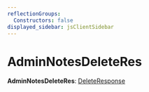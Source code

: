 ```yaml
---
reflectionGroups:
  Constructors: false
displayed_sidebar: jsClientSidebar
---
```



# AdminNotesDeleteRes

 **AdminNotesDeleteRes**: [DeleteResponse](../interfaces/js_client.internal.DeleteResponse.mdx)
